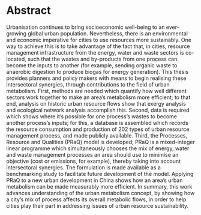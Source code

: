 # Abstract {.unnumbered}

Urbanisation continues to bring socioeconomic well-being to an ever-growing global urban population. Nevertheless, there is an environmental and economic imperative for cities to use resources more sustainably. One way to achieve this is to take advantage of the fact that, in cities, resource management infrastructure from the energy, water and waste sectors is co-located, such that the wastes and by-products from one process can become the inputs to another (for example, sending organic waste to anaerobic digestion to produce biogas for energy generation). This thesis provides planners and policy makers with means to begin realising these intersectoral synergies, through contributions to the field of urban metabolism. First, methods are needed which quantify how well different sectors work together to make an area’s metabolism more efficient; to that end, analysis on historic urban resource flows show that exergy analysis and ecological network analysis accomplish this. Second, data is required which shows where it's possible for one process’s wastes to become another process’s inputs; for this, a database is assembled which records the resource consumption and production of 202 types of urban resource management process, and made publicly available. Third, the Processes, Resource and Qualities (PRaQ) model is developed; PRaQ is a mixed-integer linear programme which simultaneously chooses the mix of energy, water and waste management processes an area should use to minimise an objective (cost or emissions, for example), thereby taking into account intersectoral synergies. The formulation is made available as a benchmarking study to facilitate future development of the model. Applying PRaQ to a new urban development in China shows how an area’s urban metabolism can be made measurably more efficient. In summary, this work advances understanding of the urban metabolism concept, by showing how a city’s mix of process affects its overall metabolic flows, in order to help cities play their part in addressing issues of urban resource sustainability.

<!--
Urbanisation has and will continue to bring socioeconomic well-being to an ever-growing global urban population, but they need to use resource more sustainably. One way to do this, is to take advantage of the fact that in cities, resource management infrastructure from the energy, water and waste sectors is co-located, such that the wastes and by-produces of one process can become the inputs to another.

To help planners and policy makers realise these benefits, this thesis introduces a mixed-integer linear programme which can choose the optimal mix of energy, water and waste management processes simultaneously, thereby taking into account the synergies and interactions between these sectors.

Formulating this model advances understanding of the urban metabolism concept, by showing how a city's mix of process affects its overall metabolic flows. Application of the model shows how it is possible to improve an area's metabolism, as measured by appropriate metrics. In summary, it is recommended that process-oriented approaches to urban sustainability should be considered in view of urban challenges.
-->

<!--
In practice, planning a city's mix of processes and schedule of resource imports, exports, and inter-process transfers is nontrivial due to the many permutations and combinations involved, but formalising a city's network of resource management infrastructure as a system enables optimisation modelling

So that planners and policy makers can take advantage of optimisation modelling, this thesis introduces a usable and tractable optimisation mode which can choose the optimal mix of processes a city should use to manage its resources according to a given objective (such as minimising emissions). 

from a theoretical UM perspective
or an optimisation modelling approach

This thesis asks the question,
and answers with a model, whose results demonstrate that
-->

